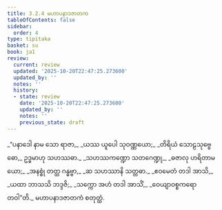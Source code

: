```yaml
---
title: 3.2.4 မဟာပနာဒဇာတက
tableOfContents: false
sidebar:
  order: 4
type: tipitaka
basket: su
book: ja1
review:
  current: review
  updated: '2025-10-20T22:47:25.273600'
  updated_by: ''
  notes: ''
  history:
  - state: review
    date: '2025-10-20T22:47:25.273600'
    updated_by: ''
    notes: ''
    previous_state: draft
---
```



<DynamicBreadcrumb />


<ReviewStatus review={frontmatter.review} showDetails={true} />

<HypothesisAnnotation frontmatter={frontmatter} />

<Division number="40" book="ja1" e="ch" v="22" p="76">

<Paragraph number="724" type="verses" book="ja1">
_“ပနာဒေါ နာမ သော ရာဇာ,_  
_ယဿ ယူပေါ သုဝဏ္ဏယော;_  
_တိရိယံ သောဠသုဗ္ဗေဓော,_  
ဥဒ္ဓမာဟု သဟဿဓာ._  

</Paragraph>

</Division>
<Division number="41" book="ja1" e="ch" v="22" p="76">

<Paragraph number="725" type="verses" book="ja1">
_သဟဿကဏ္ဍော သတဂေဏ္ဍု,_  
_ဓဇာလု ဟရိတာမယော;_  
_အနစ္စုံ တတ္ထ ဂန္ဓဗ္ဗာ,_  
_ဆ သဟဿာနိ သတ္တဓာ._  

</Paragraph>

</Division>
<Division number="42" book="ja1" e="ch" v="22" p="76">

<Paragraph number="726" type="verses" book="ja1">
_ဧဝမေတံ တဒါ အာသိ,_  
_ယထာ ဘာသသိ ဘဒ္ဒဇိ;_  
_သက္ကော အဟံ တဒါ အာသိံ,_  
_ဝေယျာဝစ္စကရော တဝါ”တိ._  


</Paragraph>
</Division>

<Paragraph number="727" type="center" book="ja1">
မဟာပနာဒဇာတကံ စတုတ္ထံ.
</Paragraph>